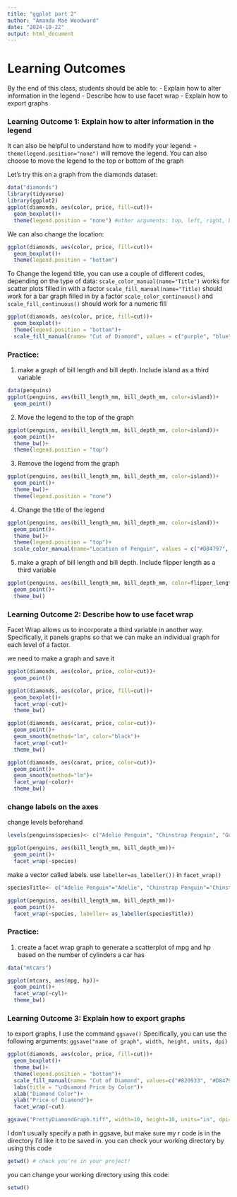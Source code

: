```yaml
---
title: "ggplot part 2"
author: "Amanda Mae Woodward"
date: "2024-10-22"
output: html_document
---
```


# Learning Outcomes
By the end of this class, students should be able to: 
- Explain how to alter information in the legend 
- Describe how to use facet wrap
- Explain how to export graphs


### Learning Outcome 1: Explain how to alter information in the legend
It can also be helpful to understand how to modify your legend: 
`+ theme(legend.position="none")` will remove the legend. You can also choose to move the legend to the top or bottom of the graph

Let's try this on a graph from the diamonds dataset: 
```r
data("diamonds")
library(tidyverse)
library(ggplot2)
ggplot(diamonds, aes(color, price, fill=cut))+
  geom_boxplot()+
  theme(legend.position = "none") #other arguments: top, left, right, bottom, none
```

We can also change the location: 
```r
ggplot(diamonds, aes(color, price, fill=cut))+
  geom_boxplot()+
  theme(legend.position = "bottom")
```

To Change the legend title, you can use a couple of different codes, depending on the type of data: 
`scale_color_manual(name="Title")` works for scatter plots filled in with a factor
`scale_fill_manual(name="Title)` should work for a bar graph filled in by a factor
`scale_color_continuous()` and `scale_fill_continuous()` should work for a numeric fill
```r
ggplot(diamonds, aes(color, price, fill=cut))+
  geom_boxplot()+
  theme(legend.position = "bottom")+
  scale_fill_manual(name= "Cut of Diamond", values = c("purple", "blue", "green", "orange", "red", "yellow", "pink"))
```

### Practice:

1) make a graph of bill length and bill depth. Include island as a third variable
```r
data(penguins)
ggplot(penguins, aes(bill_length_mm, bill_depth_mm, color=island))+
  geom_point()
```

2) Move the legend to the top of the graph
```r
ggplot(penguins, aes(bill_length_mm, bill_depth_mm, color=island))+
  geom_point()+
  theme_bw()+
  theme(legend.position = "top")
```

3) Remove the legend from the graph 
```r
ggplot(penguins, aes(bill_length_mm, bill_depth_mm, color=island))+
  geom_point()+
  theme_bw()+
  theme(legend.position = "none")
```

4) Change the title of the legend
```r
ggplot(penguins, aes(bill_length_mm, bill_depth_mm, color=island))+
  geom_point()+
  theme_bw()+
  theme(legend.position = "top")+
  scale_color_manual(name="Location of Penguin", values = c("#D84797", "#94FBAB", "#3ABEFF"))
```


5) make a graph of bill length and bill depth. Include flipper length as a third variable
```r
ggplot(penguins, aes(bill_length_mm, bill_depth_mm, color=flipper_length_mm))+
  geom_point()+
  theme_bw()
```

### Learning Outcome 2: Describe how to use facet wrap
Facet Wrap allows us to incorporate a third variable in another way. Specifically, it panels graphs so that we can make an individual graph for each level of a factor.

we need to make a graph and save it 
```r
ggplot(diamonds, aes(color, price, color=cut))+
  geom_point()

ggplot(diamonds, aes(color, price, fill=cut))+
  geom_boxplot()+
  facet_wrap(~cut)+
  theme_bw()

ggplot(diamonds, aes(carat, price, color=cut))+
  geom_point()+
  geom_smooth(method="lm", color="black")+
  facet_wrap(~cut)+
  theme_bw()
```
```r
ggplot(diamonds, aes(carat, price, color=cut))+
  geom_point()+
  geom_smooth(method="lm")+
  facet_wrap(~color)+
  theme_bw()
```

### change labels on the axes
change levels beforehand
```r
levels(penguins$species)<- c("Adelie Penguin", "Chinstrap Penguin", "Gentoo Penguin")

ggplot(penguins, aes(bill_length_mm, bill_depth_mm))+
  geom_point()+
  facet_wrap(~species)
```

make a vector called labels. use `labeller=as_labeller())` in `facet_wrap()`
```r
speciesTitle<- c("Adelie Penguin"="Adelie", "Chinstrap Penguin"="Chinstrap","Gentoo Penguin"="Gentoo")

ggplot(penguins, aes(bill_length_mm, bill_depth_mm))+
  geom_point()+
  facet_wrap(~species, labeller= as_labeller(speciesTitle))
```

### Practice: 
1) create a facet wrap graph to generate a scatterplot of mpg and hp based on the number of cylinders a car has
```r
data("mtcars")

ggplot(mtcars, aes(mpg, hp))+
  geom_point()+
  facet_wrap(~cyl)+
  theme_bw()
```

### Learning Outcome 3: Explain how to export graphs
to export graphs, I use the command `ggsave()`
Specifically, you can use the following arguments: 
`ggsave("name of graph", width, height, units, dpi)`
```r
ggplot(diamonds, aes(color, price, fill=cut))+
  geom_boxplot()+
  theme_bw()+
  theme(legend.position = "bottom")+
  scale_fill_manual(name= "Cut of Diamond", values=c("#820933", "#D84797", "#94FBAB", "#3ABEFF", "#26FFE6"))+
  labs(title = "\nDiamond Price by Color")+
  xlab("Diamond Color")+
  ylab("Price of Diamond")+
  facet_wrap(~cut)

ggsave("PrettyDiamondGraph.tiff", width=10, height=10, units="in", dpi=300)
```
I don't usually specify a path in ggsave, but make sure my r code is in the directory I'd like it to be saved in. you can check your working directory by using this code
```r
getwd() # check you're in your project!
```
you can change your working directory using this code: 
```r
setwd()
```